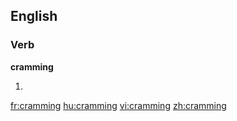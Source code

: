==English==

===Verb===
'''cramming'''

# {{present participle of|[[cram#Verb|cram]]}}

[[fr:cramming]]
[[hu:cramming]]
[[vi:cramming]]
[[zh:cramming]]